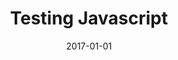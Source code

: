 ---
slug: testing-js
date: 2017-01-01
title: 'Testing Javascript'
description: 'Testing Javascript trophy'
published: true
banner: ./testjsthumb.png
categories: ['illustration']

---